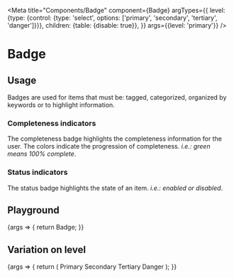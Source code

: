 
<Meta
  title="Components/Badge"
  component={Badge}
  argTypes={{
    level: {type: {control: {type: 'select', options: ['primary', 'secondary', 'tertiary', 'danger']}}},
    children: {table: {disable: true}},
  }}
  args={{level: 'primary'}}
/>

# Badge

## Usage

Badges are used for items that must be: tagged, categorized, organized by keywords or to highlight information.

### Completeness indicators

The completeness badge highlights the completeness information for the user. The colors indicate the progression of completeness. *i.e.: green means 100% complete*.

### Status indicators

The status badge highlights the state of an item. *i.e.: enabled or disabled*.

## Playground

<Canvas>
  <Story name="Standard">
    {args => {
      return <Badge {...args}>Badge</Badge>;
    }}
  </Story>
</Canvas>

<ArgsTable story="Standard" />

## Variation on level

<Canvas>
  <Story name="Level">
    {args => {
      return (
        <Container>
          <Badge {...args} level="primary">
            Primary
          </Badge>
          <Badge {...args} level="secondary">
            Secondary
          </Badge>
          <Badge {...args} level="tertiary">
            Tertiary
          </Badge>
          <Badge {...args} level="danger">
            Danger
          </Badge>
        </Container>
      );
    }}
  </Story>
</Canvas>
